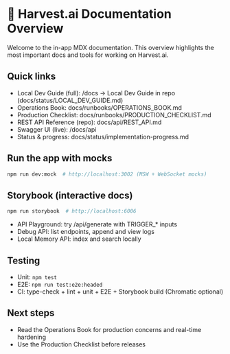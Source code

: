 # 📖 Harvest.ai Documentation Overview

Welcome to the in-app MDX documentation. This overview highlights the most important docs and tools for working on Harvest.ai.

## Quick links

- Local Dev Guide (full): /docs -> Local Dev Guide in repo (docs/status/LOCAL_DEV_GUIDE.md)
- Operations Book: docs/runbooks/OPERATIONS_BOOK.md
- Production Checklist: docs/runbooks/PRODUCTION_CHECKLIST.md
- REST API Reference (repo): docs/api/REST_API.md
- Swagger UI (live): /docs/api
- Status & progress: docs/status/implementation-progress.md

## Run the app with mocks

```bash
npm run dev:mock  # http://localhost:3002 (MSW + WebSocket mocks)
```

## Storybook (interactive docs)

```bash
npm run storybook  # http://localhost:6006
```

- API Playground: try /api/generate with TRIGGER\_\* inputs
- Debug API: list endpoints, append and view logs
- Local Memory API: index and search locally

## Testing

- Unit: `npm test`
- E2E: `npm run test:e2e:headed`
- CI: type-check + lint + unit + E2E + Storybook build (Chromatic optional)

## Next steps

- Read the Operations Book for production concerns and real-time hardening
- Use the Production Checklist before releases
